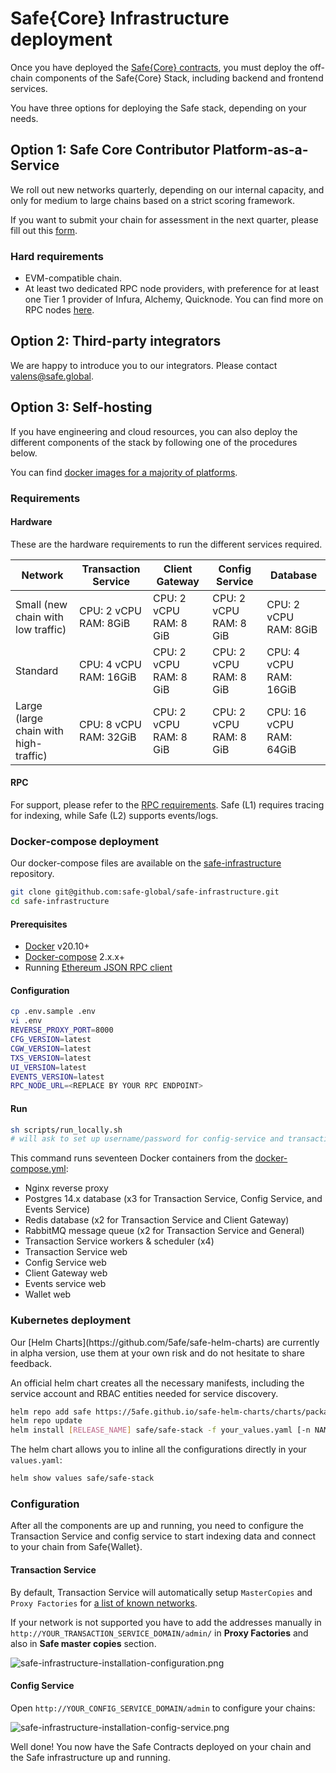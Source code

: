 
# Safe\{Core\} Infrastructure deployment

Once you have deployed the [Safe\{Core\} contracts](./safe-contracts-deployment.mdx), you must deploy the off-chain components of the Safe\{Core\} Stack, including backend and frontend services. 

You have three options for deploying the Safe stack, depending on your needs.

## Option 1: Safe Core Contributor Platform-as-a-Service

We roll out new networks quarterly, depending on our internal capacity, and only for medium to large chains based on a strict scoring framework. 

If you want to submit your chain for assessment in the next quarter, please fill out this [form](https://noteforms.com/forms/request-safe-ui-and-infra-support-4weugt).

### Hard requirements

- EVM-compatible chain.
- At least two dedicated RPC node providers, with preference for at least one Tier 1 provider of Infura, Alchemy, Quicknode. You can find more on RPC nodes [here](./api-safe-transaction-service/rpc-requirements.md).

## Option 2: Third-party integrators

We are happy to introduce you to our integrators. Please contact [valens@safe.global](mailto:valens@safe.global).

## Option 3: Self-hosting

If you have engineering and cloud resources, you can also deploy the different components of the stack by following one of the procedures below. 

You can find [docker images for a majority of platforms](https://hub.docker.com/u/safeglobal). 

### Requirements

#### Hardware

These are the hardware requirements to run the different services required.


| Network | Transaction Service | Client Gateway | Config Service | Database |
| --- | --- | --- | --- | --- |
| Small (new chain with low traffic) | CPU: 2 vCPU RAM: 8GiB | CPU: 2 vCPU RAM: 8 GiB | CPU: 2 vCPU RAM: 8 GiB | CPU: 2 vCPU RAM: 8GiB |
| Standard | CPU: 4 vCPU RAM: 16GiB | CPU: 2 vCPU RAM: 8 GiB | CPU: 2 vCPU RAM: 8 GiB | CPU: 4 vCPU RAM: 16GiB |
| Large (large chain with high-traffic) | CPU: 8 vCPU RAM: 32GiB | CPU: 2 vCPU RAM: 8 GiB | CPU: 2 vCPU RAM: 8 GiB | CPU: 16 vCPU RAM: 64GiB |


#### RPC

For support, please refer to the [RPC requirements](./api-safe-transaction-service/rpc-requirements.md#what-are-the-rpc-requirements). Safe (L1) requires tracing for indexing, while Safe (L2) supports events/logs.

### Docker-compose deployment

Our docker-compose files are available on the [safe-infrastructure](https://github.com/safe-global/safe-infrastructure) repository.

```bash
git clone git@github.com:safe-global/safe-infrastructure.git
cd safe-infrastructure
```

#### Prerequisites

- [Docker](https://docs.docker.com/guides/) v20.10+
- [Docker-compose](https://docs.docker.com/compose/) 2.x.x+
- Running [Ethereum JSON RPC client](https://ethereum.org/en/developers/docs/apis/json-rpc/)

#### Configuration

```bash
cp .env.sample .env
vi .env
REVERSE_PROXY_PORT=8000
CFG_VERSION=latest
CGW_VERSION=latest
TXS_VERSION=latest
UI_VERSION=latest
EVENTS_VERSION=latest
RPC_NODE_URL=<REPLACE BY YOUR RPC ENDPOINT>
```

#### Run

```bash
sh scripts/run_locally.sh
# will ask to set up username/password for config-service and transactions-service
```

This command runs seventeen Docker containers from the [docker-compose.yml](https://github.com/safe-global/safe-infrastructure/blob/main/docker-compose.yml):

- Nginx reverse proxy
- Postgres 14.x database (x3 for Transaction Service, Config Service, and Events Service)
- Redis database (x2 for Transaction Service and Client Gateway)
- RabbitMQ message queue (x2 for Transaction Service and General)
- Transaction Service workers & scheduler (x4)
- Transaction Service web
- Config Service web
- Client Gateway web
- Events service web
- Wallet web

### Kubernetes deployment

<Callout type="info" emoji="⚠️">
    Our [Helm Charts](https://github.com/5afe/safe-helm-charts) are currently in alpha version, use them at your own risk and do not hesitate to share feedback.
</Callout>

An official helm chart creates all the necessary manifests, including the service account and RBAC entities needed for service discovery.

```bash
helm repo add safe https://5afe.github.io/safe-helm-charts/charts/packages
helm repo update
helm install [RELEASE_NAME] safe/safe-stack -f your_values.yaml [-n NAMESPACE]
```

The helm chart allows you to inline all the configurations directly in your `values.yaml`:

```bash
helm show values safe/safe-stack
```

### Configuration

After all the components are up and running, you need to configure the Transaction Service and config service to start indexing data and connect to your chain from Safe\{Wallet\}.

#### Transaction Service

By default, Transaction Service will automatically setup `MasterCopies` and `Proxy Factories` for [a list of known networks](https://github.com/safe-global/safe-eth-py/blob/main/safe_eth/safe/addresses.py). 

If your network is not supported you have to add the addresses manually in `http://YOUR_TRANSACTION_SERVICE_DOMAIN/admin/` in **Proxy Factories** and also in **Safe master copies** section.

![safe-infrastructure-installation-configuration.png](../../assets/safe-infrastructure-installation-configuration.png)

#### Config Service

Open `http://YOUR_CONFIG_SERVICE_DOMAIN/admin` to configure your chains:

![safe-infrastructure-installation-config-service.png](../../assets/safe-infrastructure-installation-config-service.png)

Well done! You now have the Safe Contracts deployed on your chain and the Safe infrastructure up and running.